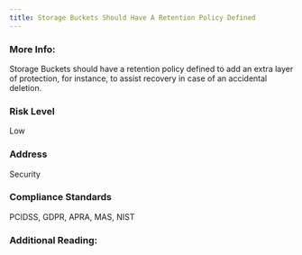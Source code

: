 ```yaml
---
title: Storage Buckets Should Have A Retention Policy Defined
---
```


### More Info:

Storage Buckets should have a retention policy defined to add an extra layer of protection, for instance, to assist recovery in case of an accidental deletion.

### Risk Level

Low

### Address

Security

### Compliance Standards

PCIDSS, GDPR, APRA, MAS, NIST

### Additional Reading:

